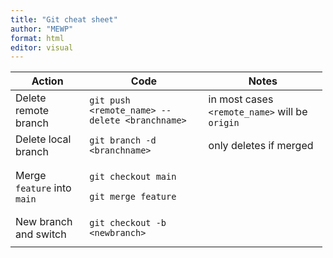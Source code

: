 ```yaml
---
title: "Git cheat sheet"
author: "MEWP"
format: html
editor: visual
---
```


+-----------------------------+------------------------------------------------+------------------------------------------------+
| Action                      | Code                                           | Notes                                          |
+=============================+================================================+================================================+
| Delete remote branch        | `git push <remote_name> --delete <branchname>` | in most cases `<remote_name>` will be `origin` |
+-----------------------------+------------------------------------------------+------------------------------------------------+
| Delete local branch         | `git branch -d <branchname>`                   | only deletes if merged                         |
+-----------------------------+------------------------------------------------+------------------------------------------------+
| Merge `feature` into `main` | `git checkout main`                            |                                                |
|                             |                                                |                                                |
|                             | `git merge feature`                            |                                                |
+-----------------------------+------------------------------------------------+------------------------------------------------+
| New branch and switch       | `git checkout -b <newbranch>`                  |                                                |
+-----------------------------+------------------------------------------------+------------------------------------------------+
|                             |                                                |                                                |
+-----------------------------+------------------------------------------------+------------------------------------------------+
